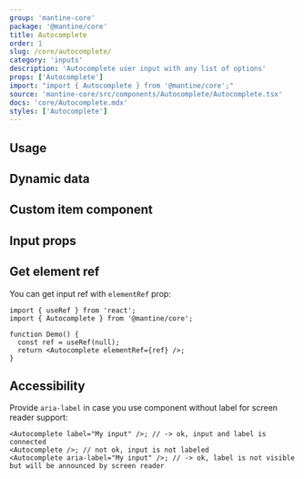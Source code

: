 ```yaml
---
group: 'mantine-core'
package: '@mantine/core'
title: Autocomplete
order: 1
slug: /core/autocomplete/
category: 'inputs'
description: 'Autocomplete user input with any list of options'
props: ['Autocomplete']
import: "import { Autocomplete } from '@mantine/core';"
source: 'mantine-core/src/components/Autocomplete/Autocomplete.tsx'
docs: 'core/Autocomplete.mdx'
styles: ['Autocomplete']
---
```



## Usage

<Demo data={AutocompleteDemos.usage} />

## Dynamic data

## Custom item component

## Input props

<Demo data={AutocompleteDemos.configurator} />

## Get element ref

You can get input ref with `elementRef` prop:

```tsx
import { useRef } from 'react';
import { Autocomplete } from '@mantine/core';

function Demo() {
  const ref = useRef(null);
  return <Autocomplete elementRef={ref} />;
}
```

## Accessibility

Provide `aria-label` in case you use component without label for screen reader support:

```tsx
<Autocomplete label="My input" />; // -> ok, input and label is connected
<Autocomplete />; // not ok, input is not labeled
<Autocomplete aria-label="My input" />; // -> ok, label is not visible but will be announced by screen reader
```
